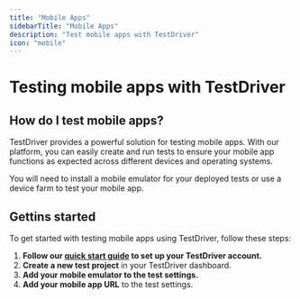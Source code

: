 ```yaml
---
title: "Mobile Apps"
sidebarTitle: "Mobile Apps"
description: "Test mobile apps with TestDriver"
icon: "mobile"
---
```

# Testing mobile apps with TestDriver

## How do I test mobile apps?
TestDriver provides a powerful solution for testing mobile apps. With our platform, you can easily create and run tests to ensure your mobile app functions as expected across different devices and operating systems.



<Tip>You will need to install a mobile emulator for your deployed tests or use a device farm to test your mobile app.</Tip>

## Gettins started
To get started with testing mobile apps using TestDriver, follow these steps:
1. **Follow our [quick start guide](/overview/quickstart) to set up your TestDriver account.**
2. **Create a new test project** in your TestDriver dashboard.
3. **Add your mobile emulator to the test settings.**
4. **Add your mobile app URL** to the test settings.

